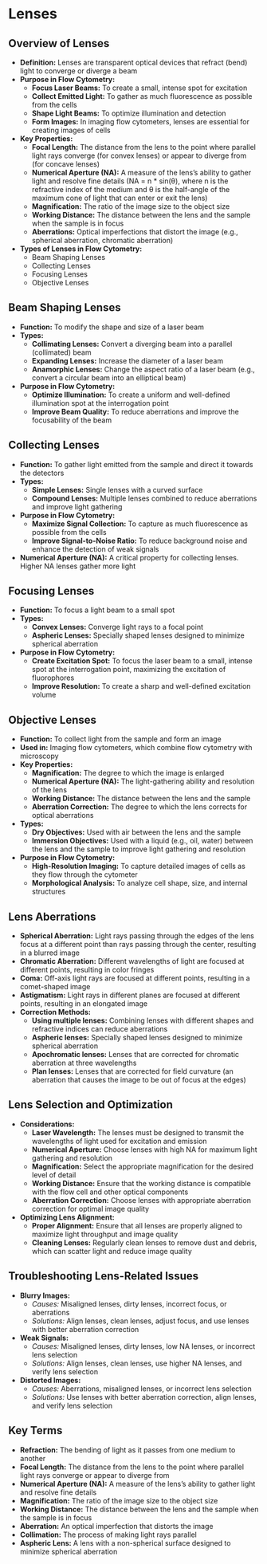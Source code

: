 # Lenses {-}

## **Overview of Lenses** {-}

*   **Definition:** Lenses are transparent optical devices that refract (bend) light to converge or diverge a beam
*   **Purpose in Flow Cytometry:**
    *   **Focus Laser Beams:** To create a small, intense spot for excitation
    *   **Collect Emitted Light:** To gather as much fluorescence as possible from the cells
    *   **Shape Light Beams:** To optimize illumination and detection
    *   **Form Images:** In imaging flow cytometers, lenses are essential for creating images of cells
*   **Key Properties:**
    *   **Focal Length:** The distance from the lens to the point where parallel light rays converge (for convex lenses) or appear to diverge from (for concave lenses)
    *   **Numerical Aperture (NA):** A measure of the lens's ability to gather light and resolve fine details (NA = n * sin(θ), where n is the refractive index of the medium and θ is the half-angle of the maximum cone of light that can enter or exit the lens)
    *   **Magnification:** The ratio of the image size to the object size
    *   **Working Distance:** The distance between the lens and the sample when the sample is in focus
    *   **Aberrations:** Optical imperfections that distort the image (e.g., spherical aberration, chromatic aberration)
*   **Types of Lenses in Flow Cytometry:**
    *   Beam Shaping Lenses
    *   Collecting Lenses
    *   Focusing Lenses
    *   Objective Lenses

## **Beam Shaping Lenses** {-}

*   **Function:** To modify the shape and size of a laser beam
*   **Types:**
    *   **Collimating Lenses:** Convert a diverging beam into a parallel (collimated) beam
    *   **Expanding Lenses:** Increase the diameter of a laser beam
    *   **Anamorphic Lenses:** Change the aspect ratio of a laser beam (e.g., convert a circular beam into an elliptical beam)
*   **Purpose in Flow Cytometry:**
    *   **Optimize Illumination:** To create a uniform and well-defined illumination spot at the interrogation point
    *   **Improve Beam Quality:** To reduce aberrations and improve the focusability of the beam

## **Collecting Lenses** {-}

*   **Function:** To gather light emitted from the sample and direct it towards the detectors
*   **Types:**
    *   **Simple Lenses:** Single lenses with a curved surface
    *   **Compound Lenses:** Multiple lenses combined to reduce aberrations and improve light gathering
*   **Purpose in Flow Cytometry:**
    *   **Maximize Signal Collection:** To capture as much fluorescence as possible from the cells
    *   **Improve Signal-to-Noise Ratio:** To reduce background noise and enhance the detection of weak signals
*   **Numerical Aperture (NA):** A critical property for collecting lenses. Higher NA lenses gather more light

## **Focusing Lenses** {-}

*   **Function:** To focus a light beam to a small spot
*   **Types:**
    *   **Convex Lenses:** Converge light rays to a focal point
    *   **Aspheric Lenses:** Specially shaped lenses designed to minimize spherical aberration
*   **Purpose in Flow Cytometry:**
    *   **Create Excitation Spot:** To focus the laser beam to a small, intense spot at the interrogation point, maximizing the excitation of fluorophores
    *   **Improve Resolution:** To create a sharp and well-defined excitation volume

## **Objective Lenses** {-}

*   **Function:** To collect light from the sample and form an image
*   **Used in:** Imaging flow cytometers, which combine flow cytometry with microscopy
*   **Key Properties:**
    *   **Magnification:** The degree to which the image is enlarged
    *   **Numerical Aperture (NA):** The light-gathering ability and resolution of the lens
    *   **Working Distance:** The distance between the lens and the sample
    *   **Aberration Correction:** The degree to which the lens corrects for optical aberrations
*   **Types:**
    *   **Dry Objectives:** Used with air between the lens and the sample
    *   **Immersion Objectives:** Used with a liquid (e.g., oil, water) between the lens and the sample to improve light gathering and resolution
*   **Purpose in Flow Cytometry:**
    *   **High-Resolution Imaging:** To capture detailed images of cells as they flow through the cytometer
    *   **Morphological Analysis:** To analyze cell shape, size, and internal structures

## **Lens Aberrations** {-}

*   **Spherical Aberration:** Light rays passing through the edges of the lens focus at a different point than rays passing through the center, resulting in a blurred image
*   **Chromatic Aberration:** Different wavelengths of light are focused at different points, resulting in color fringes
*   **Coma:** Off-axis light rays are focused at different points, resulting in a comet-shaped image
*   **Astigmatism:** Light rays in different planes are focused at different points, resulting in an elongated image
*   **Correction Methods:**
    *   **Using multiple lenses:** Combining lenses with different shapes and refractive indices can reduce aberrations
    *   **Aspheric lenses:** Specially shaped lenses designed to minimize spherical aberration
    *   **Apochromatic lenses:** Lenses that are corrected for chromatic aberration at three wavelengths
    *   **Plan lenses:** Lenses that are corrected for field curvature (an aberration that causes the image to be out of focus at the edges)

## **Lens Selection and Optimization** {-}

*   **Considerations:**
    *   **Laser Wavelength:** The lenses must be designed to transmit the wavelengths of light used for excitation and emission
    *   **Numerical Aperture:** Choose lenses with high NA for maximum light gathering and resolution
    *   **Magnification:** Select the appropriate magnification for the desired level of detail
    *   **Working Distance:** Ensure that the working distance is compatible with the flow cell and other optical components
    *   **Aberration Correction:** Choose lenses with appropriate aberration correction for optimal image quality
*   **Optimizing Lens Alignment:**
    *   **Proper Alignment:** Ensure that all lenses are properly aligned to maximize light throughput and image quality
    *   **Cleaning Lenses:** Regularly clean lenses to remove dust and debris, which can scatter light and reduce image quality

## **Troubleshooting Lens-Related Issues** {-}

*   **Blurry Images:**
    *   *Causes:* Misaligned lenses, dirty lenses, incorrect focus, or aberrations
    *   *Solutions:* Align lenses, clean lenses, adjust focus, and use lenses with better aberration correction
*   **Weak Signals:**
    *   *Causes:* Misaligned lenses, dirty lenses, low NA lenses, or incorrect lens selection
    *   *Solutions:* Align lenses, clean lenses, use higher NA lenses, and verify lens selection
*   **Distorted Images:**
    *   *Causes:* Aberrations, misaligned lenses, or incorrect lens selection
    *   *Solutions:* Use lenses with better aberration correction, align lenses, and verify lens selection

## **Key Terms** {-}

*   **Refraction:** The bending of light as it passes from one medium to another
*   **Focal Length:** The distance from the lens to the point where parallel light rays converge or appear to diverge from
*   **Numerical Aperture (NA):** A measure of the lens's ability to gather light and resolve fine details
*   **Magnification:** The ratio of the image size to the object size
*   **Working Distance:** The distance between the lens and the sample when the sample is in focus
*   **Aberration:** An optical imperfection that distorts the image
*   **Collimation:** The process of making light rays parallel
*   **Aspheric Lens:** A lens with a non-spherical surface designed to minimize spherical aberration